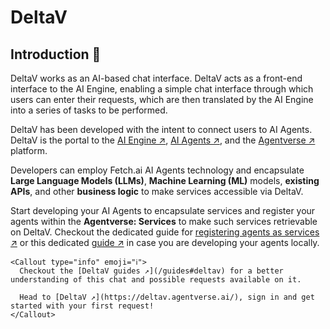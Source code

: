 
# DeltaV

## Introduction 🚀

DeltaV works as an AI-based chat interface. DeltaV acts as a front-end interface to the AI Engine, enabling a simple chat interface through which users can enter their requests, which are then translated by the AI Engine into a series of tasks to be performed.

DeltaV has been developed with the intent to connect users to AI Agents. DeltaV is the portal to the [AI Engine ↗️](/concepts/ai-engine/ai-engine-intro), [AI Agents ↗️](/concepts/agents/agents), and the [Agentverse ↗️](/concepts/agent-services/agentverse-intro) platform.

Developers can employ Fetch.ai AI Agents technology and encapsulate **Large Language Models (LLMs)**, **Machine Learning (ML)** models, **existing APIs**, and other **business logic** to make services accessible via DeltaV.

Start developing your AI Agents to encapsulate services and register your agents within the **Agentverse: Services** to make such services retrievable on DeltaV. Checkout the dedicated guide for [registering agents as services ↗️](/guides/agentverse/registering-agent-services) or this dedicated [guide ↗️](/guides/agents/running-locally) in case you are developing your agents locally.


    <Callout type="info" emoji="ℹ️">
      Checkout the [DeltaV guides ↗️](/guides#deltav) for a better understanding of this chat and possible requests available on it.

      Head to [DeltaV ↗️](https://deltav.agentverse.ai/), sign in and get started with your first request!
    </Callout>
